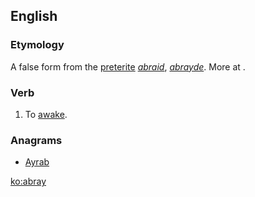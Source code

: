 ==English==

===Etymology===
A false form from the [[preterite]] ''[[abraid]]'', ''[[abrayde]]''. More at {{l|en|abraid}}.

===Verb===
{{en-verb}}

# {{intransitive|obsolete term}} To [[awake]].

===Anagrams===
* [[Ayrab#English|Ayrab]]

[[ko:abray]]